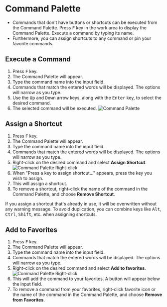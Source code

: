 
# Command Palette
- Commands that don't have buttons or shortcuts can be executed from the Command Palette. Press <kbd>F</kbd> key in the work area to display the Command Palette. Execute a command by typing its name. 
- Furthermore, you can assign shortcuts to any command or pin your favorite commands.

## Execute a Command
1. Press <kbd>F</kbd> key.
2. The Command Palette will appear.
3. Type the command name into the input field.
4. Commands that match the entered words will be displayed. The options will narrow as you type.
5. Use the <kbd>Up</kbd> and <kbd>Down</kbd> arrow keys, along with the <kbd>Enter</kbd> key, to select the desired command.
6. The selected command will be executed.
![Command Palette](./img/command-palette.gif)

## Assign a Shortcut
1. Press <kbd>F</kbd> key.
2. The Command Palette will appear.
3. Type the command name into the input field.
4. Commands that match the entered words will be displayed. The options will narrow as you type.
5. Right-click on the desired command and select **Assign Shortcut**.
![Command Palette Right-click](./img/command-palette-right-click.png)
6. When "Press a key to assign shortcut..." appears, press the key you wish to assign.
7. This will assign a shortcut. 
8. To remove a shortcut, right-click the name of the command in the Command Palette, and choose **Remove Shortcut**.

<Callout type="warning" emoji="⚠️">
If you assign a shortcut that's already in use, it will be overwritten without any warning message. To avoid duplication, you can combine keys like <kbd>Alt</kbd>, <kbd>Ctrl</kbd>, <kbd>Shift</kbd>, etc. when assigning shortcuts.
</Callout>

## Add to Favorites
1. Press <kbd>F</kbd> key.
2. The Command Palette will appear.
3. Type the command name into the input field.
4. Commands that match the entered words will be displayed. The options will narrow as you type.
5. Right-click on the desired command and select **Add to favorites**.
![Command Palette Right-click](./img/command-palette-right-click.png)
6. This will add the command to your favorites. A button will appear below the input field.
7. To remove a command from your favorites, right-click favorite icon or the name of the command in the Command Palette, and choose **Remove from Favorites**.













